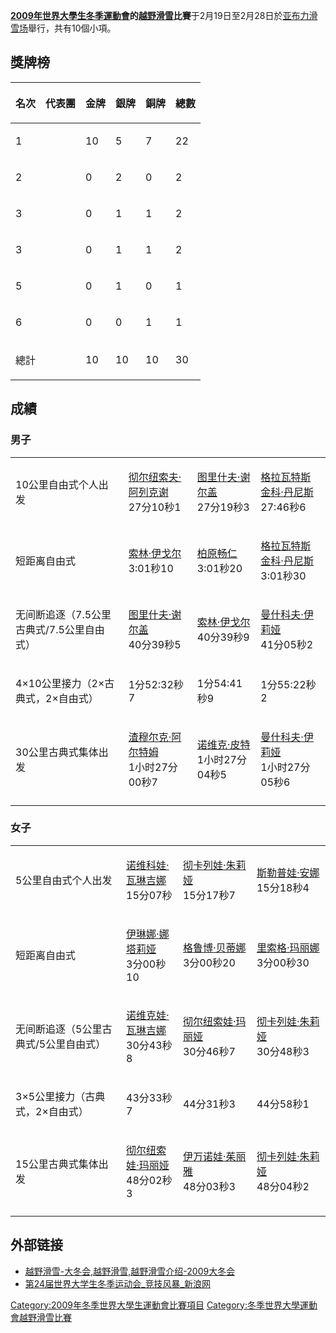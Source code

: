 '''[[2009年世界大學生冬季運動會|2009年世界大學生冬季運動會]]的[[越野滑雪|越野滑雪]]比賽'''于2月19日至2月28日於[[亚布力滑雪场|亚布力滑雪场]]舉行，共有10個小項。

== 獎牌榜 ==
{| class="wikitable" 
|- 
!名次!!代表團!!金牌!!銀牌!!銅牌!!總數
|-
|1||{{RUS}}||10||5||7||22
|-
|2||{{JPN}}||0||2||0||2
|-
|3||{{UKR}}||0||1||1||2
|-
|3||{{CZE}}||0||1||1||2
|-
|5||{{SUI}}||0||1||0||1
|-
|6||{{FRA}}||0||0||1||1
|-
!colspan=2|總計||10||10||10||30
|}

== 成績 ==
=== 男子 ===
{| {{MedalistTable|type=項目|columns=1|style=font-size:small;}}
|-
|10公里自由式个人出发
| {{flagicon|RUS}} [[彻尔纽索夫·阿列克谢|彻尔纽索夫·阿列克谢]]<br /> 27分10秒1
| {{flagicon|RUS}} [[图里什夫·谢尔盖|图里什夫·谢尔盖]]<br /> 27分19秒3
| {{flagicon|RUS}} [[格拉瓦特斯金科·丹尼斯|格拉瓦特斯金科·丹尼斯]]<br />27:46秒6
|-
|短距离自由式
| {{flagicon|RUS}} [[索林·伊戈尔|索林·伊戈尔]] 3:01秒10
| {{flagicon|JPN}} [[柏原畅仁|柏原畅仁]] 3:01秒20
| {{flagicon|RUS}} [[格拉瓦特斯金科·丹尼斯|格拉瓦特斯金科·丹尼斯]]<br /> 3:01秒30
|-
|无间断追逐（7.5公里古典式/7.5公里自由式）
| {{flagicon|RUS}} [[图里什夫·谢尔盖|图里什夫·谢尔盖]]<br /> 40分39秒5
| {{flagicon|RUS}} [[索林·伊戈尔|索林·伊戈尔]]<br /> 40分39秒9
| {{flagicon|RUS}} [[曼什科夫·伊莉娅|曼什科夫·伊莉娅]]<br /> 41分05秒2
|-
|4×10公里接力（2×古典式，2×自由式）
| {{RUS}} 1分52:32秒7
| {{JPN}} 1分54:41秒9
| {{CZE}} 1分55:22秒2
|-
|30公里古典式集体出发
| {{RUS}} [[渣穆尔克·阿尔特姆|渣穆尔克·阿尔特姆]]<br /> 1小时27分00秒7
| {{CZE}} [[诺维克·皮特|诺维克·皮特]]<br /> 1小时27分04秒5
| {{RUS}} [[曼什科夫·伊莉娅|曼什科夫·伊莉娅]]<br /> 1小时27分05秒6
|-
|}


=== 女子 ===
{| {{MedalistTable|type=項目|columns=1|style=font-size:small;}}
|-
|5公里自由式个人出发
| {{flagicon|RUS}} [[诺维科娃·瓦琳吉娜|诺维科娃·瓦琳吉娜]]<br /> 15分07秒
| {{flagicon|RUS}} [[彻卡列娃·朱莉娅|彻卡列娃·朱莉娅]]<br /> 15分17秒7
| {{flagicon|RUS}} [[斯勒普娃·安娜|斯勒普娃·安娜]] 15分18秒4
|-
|短距离自由式
| {{flagicon|RUS}} [[伊琳娜·娜塔莉娅|伊琳娜·娜塔莉娅]]<br /> 3分00秒10
| {{flagicon|SUI}} [[格鲁博·贝蒂娜|格鲁博·贝蒂娜]] 3分00秒20
| {{flagicon|UKR}} [[里索格·玛丽娜|里索格·玛丽娜]] 3分00秒30
|-
|无间断追逐（5公里古典式/5公里自由式）
| {{flagicon|RUS}} [[诺维克娃·瓦琳吉娜|诺维克娃·瓦琳吉娜]]<br /> 30分43秒8
| {{flagicon|RUS}} [[彻尔纽索娃·玛丽娅|彻尔纽索娃·玛丽娅]]<br /> 30分46秒7
| {{flagicon|RUS}} [[彻卡列娃·朱莉娅|彻卡列娃·朱莉娅]]<br /> 30分48秒3
|-
|3×5公里接力（古典式，2×自由式）
| {{RUS}} 43分33秒7
| {{UKR}} 44分31秒3
| {{FRA}} 44分58秒1
|-
|15公里古典式集体出发
| {{RUS}} [[彻尔纽索娃·玛丽娅|彻尔纽索娃·玛丽娅]]<br /> 48分02秒3
| {{RUS}} [[伊万诺娃·茱丽雅|伊万诺娃·茱丽雅]]<br /> 48分03秒3
| {{RUS}} [[彻卡列娃·朱莉娅|彻卡列娃·朱莉娅]]<br /> 48分04秒2
|-
|}

== 外部链接 ==
*[https://archive.is/20090401152352/http://www.harbin2009.org/system/2008/10/20/000084648.shtml 越野滑雪-大冬会,越野滑雪,越野滑雪介绍-2009大冬会]
*[http://sports.sina.com.cn/z/harbin09/ 第24届世界大学生冬季运动会_竞技风暴_新浪网]{{Wayback|url=http://sports.sina.com.cn/z/harbin09/ |date=20160422040441 }}

{{2009年冬季世界大學生運動會}}

[[Category:2009年冬季世界大學生運動會比賽項目|Category:2009年冬季世界大學生運動會比賽項目]]
[[Category:冬季世界大學運動會越野滑雪比賽|Category:冬季世界大學運動會越野滑雪比賽]]